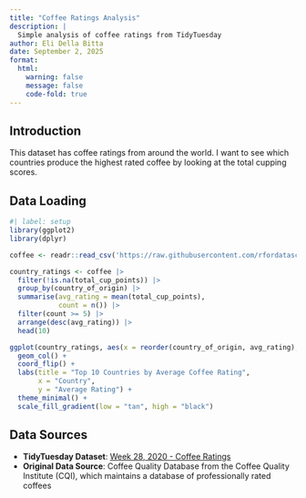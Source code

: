 ```yaml
---
title: "Coffee Ratings Analysis"
description: |
  Simple analysis of coffee ratings from TidyTuesday
author: Eli Della Bitta
date: September 2, 2025
format: 
  html:
    warning: false
    message: false
    code-fold: true
---
```


## Introduction

This dataset has coffee ratings from around the world. I want to see which countries produce the highest rated coffee by looking at the total cupping scores.

## Data Loading

```r
#| label: setup
library(ggplot2)
library(dplyr)

coffee <- readr::read_csv('https://raw.githubusercontent.com/rfordatascience/tidytuesday/main/data/2020/2020-07-07/coffee_ratings.csv')
```

```r
country_ratings <- coffee |>
  filter(!is.na(total_cup_points)) |>
  group_by(country_of_origin) |>
  summarise(avg_rating = mean(total_cup_points),
            count = n()) |>
  filter(count >= 5) |>
  arrange(desc(avg_rating)) |>
  head(10)

ggplot(country_ratings, aes(x = reorder(country_of_origin, avg_rating), y = avg_rating, fill = avg_rating)) +
  geom_col() +
  coord_flip() +
  labs(title = "Top 10 Countries by Average Coffee Rating",
       x = "Country",
       y = "Average Rating") +
  theme_minimal() +
  scale_fill_gradient(low = "tan", high = "black")
```

## Data Sources

-   **TidyTuesday Dataset**: [Week 28, 2020 - Coffee Ratings](https://github.com/rfordatascience/tidytuesday/blob/main/data/2020/2020-07-07/readme.md)
-   **Original Data Source**: Coffee Quality Database from the Coffee Quality Institute (CQI), which maintains a database of professionally rated coffees
